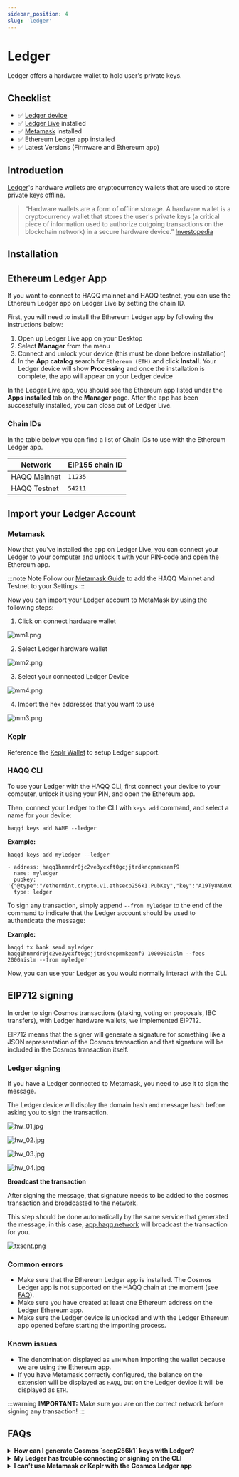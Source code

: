 ```yaml
---
sidebar_position: 4
slug: 'ledger'
---
```


# Ledger

Ledger offers a hardware wallet to hold user's private keys.

## Checklist

- ✅ [Ledger device](https://shop.ledger.com/)
- ✅ [Ledger Live](https://www.ledger.com/ledger-live) installed
- ✅ [Metamask](https://metamask.io) installed
- ✅ Ethereum Ledger app installed
- ✅ Latest Versions (Firmware and Ethereum app)

## Introduction

[Ledger](https://www.ledger.com/)'s hardware wallets are cryptocurrency wallets that are used to store private keys offline.

> “Hardware wallets are a form of offline storage. A hardware wallet is a cryptocurrency wallet that stores the user's private keys (a critical piece of information used to authorize outgoing transactions on the blockchain network) in a secure hardware device.”
> [Investopedia](https://www.investopedia.com/terms/l/ledger-wallet.asp)

## Installation

## Ethereum Ledger App

If you want to connect to HAQQ mainnet and HAQQ testnet, you can use the Ethereum Ledger app on Ledger Live by setting the chain ID.

First, you will need to install the Ethereum Ledger app by following the instructions below:

1. Open up Ledger Live app on your Desktop
2. Select **Manager** from the menu
3. Connect and unlock your device (this must be done before installation)
4. In the **App catalog** search for `Ethereum (ETH)` and click **Install**. Your Ledger device will show **Processing** and once the installation is complete, the app will appear on your Ledger device

In the Ledger Live app, you should see the Ethereum app listed under the **Apps installed** tab on the **Manager** page. After the app has been successfully installed, you can close out of Ledger Live.

### Chain IDs

In the table below you can find a list of Chain IDs to use with the Ethereum Ledger app.

| Network      | EIP155 chain ID |
| ------------ | --------------- |
| HAQQ Mainnet | `11235`         |
| HAQQ Testnet | `54211`         |

## Import your Ledger Account

### Metamask

Now that you've installed the app on Ledger Live, you can connect your Ledger to your computer and unlock it with your PIN-code and open the Ethereum app.

:::note Note
Follow our [Metamask Guide](../Metamask) to add the HAQQ Mainnet and Testnet to your Settings
:::

Now you can import your Ledger account to MetaMask by using the following steps:

1. Click on connect hardware wallet

![mm1.png](/img/mm1.png)

2. Select Ledger hardware wallet

![mm2.png](/img/mm2.png)

3. Select your connected Ledger Device

![mm4.png](/img/mm4.png)

4. Import the hex addresses that you want to use

![mm3.png](/img/mm3.png)

### Keplr

Reference the [Keplr Wallet](../Keplr) to setup Ledger support.

### HAQQ CLI

To use your Ledger with the HAQQ CLI, first connect your device to your computer, unlock it using your PIN, and open the Ethereum app.

Then, connect your Ledger to the CLI with `keys add` command, and select a name for your device:

```
haqqd keys add NAME --ledger
```

**Example:**

```
haqqd keys add myledger --ledger

- address: haqq1hnmrdr0jc2ve3ycxft0gcjjtrdkncpmmkeamf9
  name: myledger
  pubkey: '{"@type":"/ethermint.crypto.v1.ethsecp256k1.PubKey","key":"A19Ty8NGmXQj/oQ+LubST9eDIhEACmWXW6gdU8h60eXI"}'
  type: ledger
```

To sign any transaction, simply append `--from myledger` to the end of the command to indicate that the Ledger account should be used to authenticate the message:

**Example:**

```
haqqd tx bank send myledger haqq1hnmrdr0jc2ve3ycxft0gcjjtrdkncpmmkeamf9 100000aislm --fees 2000aislm --from myledger
```

Now, you can use your Ledger as you would normally interact with the CLI.

## EIP712 signing

In order to sign Cosmos transactions (staking, voting on proposals, IBC transfers), with Ledger hardware wallets, we implemented EIP712.

EIP712 means that the signer will generate a signature for something like a JSON representation of the Cosmos transaction and that signature will be included in the Cosmos transaction itself.

### Ledger signing

If you have a Ledger connected to Metamask, you need to use it to sign the message.

The Ledger device will display the domain hash and message hash before asking you to sign the transaction.

![hw_01.jpg](/img/hw_01.jpg)

![hw_02.jpg](/img/hw_02.jpg)

![hw_03.jpg](/img/hw_03.jpg)

![hw_04.jpg](/img/hw_04.jpg)

**Broadcast the transaction**

After signing the message, that signature needs to be added to the cosmos transaction and broadcasted to the network.

This step should be done automatically by the same service that generated the message, in this case, [app.haqq.network](http://app.haqq.network) will broadcast the transaction for you.

![txsent.png](/img/txsent.png)

### Common errors

- Make sure that the Ethereum Ledger app is installed. The Cosmos Ledger app is not supported on the HAQQ chain at the moment (see [FAQ](#faqs)).
- Make sure you have created at least one Ethereum address on the Ledger Ethereum app.
- Make sure the Ledger device is unlocked and with the Ledger Ethereum app opened before starting the importing process.

### Known issues

- The denomination displayed as `ETH` when importing the wallet because we are using the Ethereum app.
- If you have Metamask correctly configured, the balance on the extension will be displayed as `HAQQ`, but on the Ledger device it will be displayed as `ETH`.

:::warning
**IMPORTANT:** Make sure you are on the correct network before signing any transaction!
:::

## FAQs

<details>

<summary>
  <b>How can I generate Cosmos `secp256k1` keys with Ledger?</b>
</summary>

Cosmos `secp256k1` keys are not supported on HAQQ with Ledger. Only Ethereum keys (`eth_secp256k1`) can be generated with Ledger.

</details>

<details>

<summary>
  <b>My Ledger has trouble connecting or signing on the CLI</b>
</summary>

The Ledger's connection to the CLI can fail for a number of reasons. Make sure to close any other apps using the Ledger (such as Ledger Live or Metamask), unlock the Ledger, and open the Ethereum app. If this does not work, simply disconnecting and reconnecting the device often solves the issue.

</details>

<details>

<summary>
  <b>I can’t use Metamask or Keplr with the Cosmos Ledger app</b>
</summary>

Since HAQQ only support Ethereum keys and uses the same HD (hierarchival determination) wallet derivation path as Ethereum, the Cosmos Ledger app doesn’t work to sign cosmos transactions. Using Keplr with the Cosmos Ledger app will only work with derivation path `m/44'/118'/0'/0` (Cosmos) and not `m/44'/60'/0'/0` (Ethereum). On your Ledger hardware device, you can always switch to Ethereum to reconnect to the Keplr HAQQ network.

</details>
